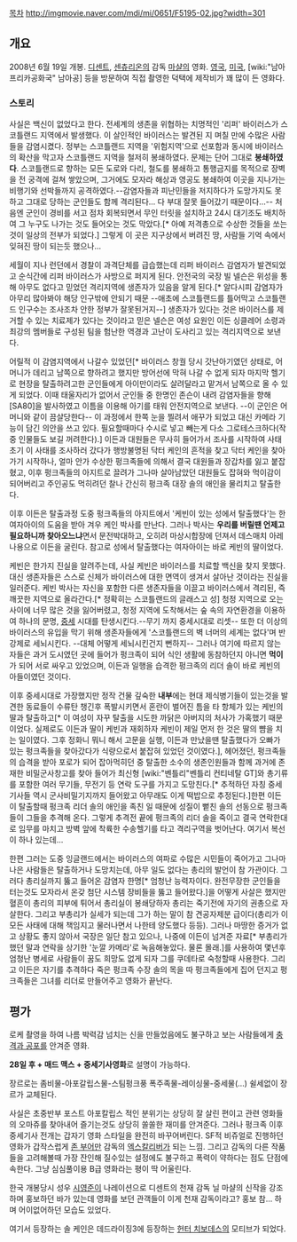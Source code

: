 [[목차]]
http://imgmovie.naver.com/mdi/mi/0651/F5195-02.jpg?width=301

== 개요 ==

2008년 6월 19일 개봉. [[디센트]], [[센츄리온]]의 감독 [[마샬]]의 영화. [[영국]], [[미국]], [wiki:"남아프리카공화국" 남아공] 등을 방문하여 직접 촬영한 덕택에 제작비가 꽤 많이 든 영화다. 

=== 스토리 ===
사실은 백신이 없었다고 한다.
전세계의 생존을 위협하는 치명적인 '리퍼' 바이러스가 스코틀랜드 지역에서 발생했다. 이 살인적인 바이러스는 발견된 지 며칠 만에 수많은 사람들을 감염시켰다. 정부는 스코틀랜드 지역을 '위험지역'으로 선포함과 동시에 바이러스의 확산을 막고자 스코틀랜드 지역을 철저히 봉쇄하였다. 문제는 단어 그대로 '''봉쇄하였다'''. 스코틀랜드로 향하는 모든 도로와 다리, 철도를 봉쇄하고 통행금지를 목적으로 장벽을 전 궁격에 걸쳐 쌓았으며, 그거에도 모자라 해상과 영공도 봉쇄하여 이곳을 지나가는 비행기와 선박들까지 공격하였다.--감염자들과 피난민들을 저지하다가 도망가지도 못하고 그대로 당하는 군인들도 함께 격리된다... 다 부대 잘못 들어갔기 때문이다...-- 처음엔 군인이 경비를 서고 점차 회복되면서 무인 터릿을 설치하고 24시 대기조도 배치하여 그 누구도 나가는 것도 들어오는 것도 막았다.[* 아예 저격총으로 수상한 것들을 쏘는 것이 일상의 전부가 되었다.] 그렇게 이 곳은 지구상에서 버려진 땅, 사람들 기억 속에서 잊혀진 땅이 되는듯 했으나...

세월이 지나 런던에서 경찰이 과격단체를 급습했는데 리퍼 바이러스 감염자가 발견되었고 순식간에 리퍼 바이러스가 사방으로 퍼지게 된다. 안전국의 국장 빌 넬슨은 위성을 통해 아무도 없다고 믿었던 격리지역에 생존자가 있음을 알게 된다.[* 알다시피 감염자가 아무리 많아봐야 해당 인구밖에 안되기 때문 --애초에 스코틀랜드를 틀어막고 스코틀랜드 인구수는 조사조차 안한 정부가 잘못된거지--] 생존자가 있다는 것은 바이러스를 제거할 수 있는 치료제가 있다는 것이라고 믿은 넬슨은 여성 요원인 이든 싱클레어 소령과 최강의 멤버들로 구성된 팀을 험난한 역경과 고난이 도사리고 있는 격리지역으로 보낸다. 

어릴적 이 감염지역에서 나갈수 있었던[* 바이러스 창궐 당시 갓난아기였던 상태로, 어머니가 데리고 남쪽으로 향하려고 했지만 방어선에 막혀 나갈 수 없게 되자 마지막 헬기로 현장을 탈출하려고한 군인들에게 아이만이라도 살려달라고 맡겨서 남쪽으로 올 수 있게 되었다. 이때 태울자리가 없어서 군인들 중 한명인 존슨이 내려 감염자들을 향해 [SA80]을 발사하였고 이틈을 이용해 아기를 태워 안전지역으로 보낸다. --이 군인은 어머니와 같이 끔살당한다-- 이 과정에서 한쪽 눈을 찔려서 애꾸가 되었고 대신 카메라 기능이 담긴 의안을 쓰고 있다. 필요할때마다 수시로 넣고 빼는게 다소 그로테스크하다(작중 인물들도 보길 꺼려한다).] 이든과 대원들은 무사히 들어가서 조사를 시작하여 사태 초기 이 사태를 조사하러 갔다가 행방불명된 닥터 케인의 흔적을 찾고 닥터 케인을 찾아가기 시작하나, 얼마 안가 수상한 펑크족들에 의해서 결국 대원들과 장갑차를 잃고 붙잡혔고, 이후 펑크족들의 아지트로 끌려가 그나마 살아남았던 대원들도 잡혀와 먹이감이 되어버리고 주인공도 먹히려던 찰나 간신히 펑크족 대장 솔의 애인을 물리치고 탈출한다.

이후 이든은 탈출과정 도중 펑크족들의 아지트에서 '케빈이 있는 성에서 탈출했다'는 한 여자아이의 도움을 받아 겨우 케인 박사를 만난다. 그러나 박사는 '''우리를 버릴땐 언제고 필요하니까 찾아오느냐'''면서 문전박대하고, 오히려 마상시합장에 던져서 데스매치 아레나용으로 이든을 굴린다. 참고로 성에서 탈출했다는 여자아이는 바로 케빈의 딸이었다. 

케빈은 한가지 진실을 알려주는데, 사실 케빈은 바이러스를 치료할 백신을 찾지 못했다. 대신 생존자들은 스스로 신체가 바이러스에 대한 면역이 생겨서 살아난 것이라는 진실을 일러준다. 케빈 박사는 자신을 포함한 다른 생존자들을 이끌고 바이러스에서 격리된, 즉 깨끗한 지역으로 올라간다.[* 정확히는 스코틀랜드의 글래스고 성] 청정 지역으로 오는 사이에 너무 많은 것을 잃어버렸고, 청정 지역에 도착해서는 숲 속의 자연환경을 이용하여 하나의 문명, [[중세]] 시대를 탄생시킨다.--무기 까지 중세시대로 리셋-- 또한 더 이상의 바이러스의 유입을 막기 위해 생존자들에게 '스코틀랜드의 벽 너머의 세계는 없다'며 반 강제로 세뇌시킨다. --대체 어떻게 세뇌시킨건지 뻔하지-- 그러나 여기에 따르지 않는 자들은 과거 도시였던 곳에 들어가 펑크족이 되어 식인 생활에 동참하던지 아니면 '''먹이'''가 되어 서로 싸우고 있었으며, 이든과 일행을 습격한 펑크족의 리더 솔이 바로 케빈의 아들이였던 것이다.

이후 중세시대로 가장했지만 정작 건물 깊숙한 '''내부'''에는 현대 제식병기들이 있는것을 발견한 동료들이 수류탄 챙긴후 폭발시키면서 혼란이 벌어진 틈을 타 항체가 있는 케빈의 딸과 탈출하고[* 이 여성이 자꾸 탈출을 시도한 까닭은 아버지의 처사가 가혹했기 때문이었다. 실제로도 이든과 딸이 케빈과 재회하자 케빈이 제일 먼저 한 것은 딸의 뺨을 치는 일이였다. 그후 정화니 뭐니 해서 고문을 실행, 이든과 만났을땐 탈출했다가 오빠가 있는 펑크족들을 찾아갔다가 식량으로서 붙잡혀 있었던 것이였다.], 헤어졌던, 펑크족들의 습격을 받아 포로가 되어 잡아먹히던 중 탈출한 소수의 생존인원들과 함께 과거에 존재한 비밀군사창고를 찾아 들어가 최신형 [wiki:"벤틀리"벤틀리 컨티네탈 GT]와 총기류를 포함한 여러 무기들, 무전기 등 연락 도구를 가지고 도망친다.[* 추적하던 자칭 중세기사들 역시 군사비밀기지까지 들어왔고 아무래도 이게 떡밥으로 추정된다.]한편 이든이 탈출할때 펑크족 리더 솔의 애인을 족친 일 때문에 성질이 뻩친 솔의 선동으로 펑크족들이 그들을 추격해 온다. 그렇게 추격전 끝에 펑크족의 리더 솔을 죽이고 결국 연락한대로 임무를 마치고 방벽 앞에 착륙한 수송헬기를 타고 격리구역을 벗어난다. 여기서 복선이 하나 있는데...

한편 그러는 도중 잉글랜드에서는 바이러스의 여파로 수많은 시민들이 죽어가고 그나마 나은 사람들은 탈출하거나 도망치는데, 아무 일도 없다는 총리의 발언이 참 가관이다. 그러다 총리실까지 뚫고 들어온 감염자 한명[* 엄청난 능력자이다. 완전무장한 군인들을 터는것도 모자라서 온갖 첨단 시스템 장비들을 뚫고 들어왔다.]을 어떻게 사살은 했지만 혈흔이 총리의 피부에 튀어서 총리실이 봉쇄당하자 총리는 죽기전에 자기의 권총으로 자살한다. 그리고 부총리가 실세가 되는데 그가 하는 말이 참 견공자제분 급이다(총리가 이 모든 사태에 대해 책임지고 물러나면서 나한테 양도했다 등등). 그러나 마땅한 증거가 없고 상황도 좋지 않아서 국장은 일단 참고 있으나, 나중에 이든이 넘겨준 자료[* 부총리가 했던 말과 연락을 상기한 '눈깔 카메라'로 녹음해놓았다. 물론 몰래.]를 사용하여 몇년후 엄청난 병세로 사람들이 꿈도 희망도 없게 되자 그를 쿠데타로 숙청할때 사용한다. 그리고 이든은 자기를 추격하다 죽은 펑크족 수장 솔의 목을 따 펑크족들에게 집어 던지고 펑크족들은 그녀를 리더로 만들어주고 영화가 끝난다.

== 평가 ==
로케 촬영을 하여 나름 박력감 넘치는 신을 만들었음에도 불구하고 보는 사람들에게 [[충격과 공포]]를 안겨준 영화.

'''28일 후 + 매드 맥스 + 중세기사영화'''로 설명이 가능하다.

장르로는 좀비물-아포갈립스물-스팀펑크풍 폭주족물-레이싱물-중세물(...) 쉴세없이 장르가 교체된다. 

사실은 초중반부 포스트 아포칼립스 적인 분위기는 상당히 잘 살린 편이고 관련 영화들의 오마쥬를 찾아내어 즐기는것도 상당히 쏠쏠한 재미를 안겨준다. 그러나 펑크족 이후 중세기사 전개는 갑자기 영화 스타일을 완전히 바꾸어버린다. SF적 비쥬얼로 진행하던 영화가 갑작스럽게 [[존 부어만]] 감독의 [[엑스칼리버]]가 되는 느낌. 그리고 감독의 다른 작품들을 고려해볼때 가장 잔인해 질수있는 설정에도 불구하고 폭력이 약하다는 점도 단점에 속한다. 그냥 심심풀이용 B급 영화라는 평이 딱 어울린다.

한국 개봉당시 성우 [[시영준]]이 나레이션으로 디센트의 천재 감독 닐 마샬의 신작을 강조하며 홍보하던 바가 있는데 영화를 보던 관객들이 이게 천재 감독이라고? 홍보 참... 하며 어이없어하던 모습도 있었다.

여기서 등장하는 솔 케인은 데드라이징3에 등장하는 [[헌터 치보데스]]의 모티브가 되었다.
